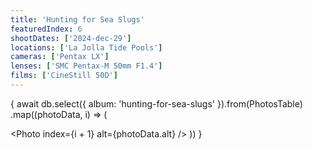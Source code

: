 ```yaml
---
title: 'Hunting for Sea Slugs'
featuredIndex: 6
shootDates: ['2024-dec-29']
locations: ['La Jolla Tide Pools']
cameras: ['Pentax LX']
lenses: ['SMC Pentax-M 50mm F1.4']
films: ['CineStill 50D']
---
```



{
await db.select({
album: 'hunting-for-sea-slugs'
}).from(PhotosTable)
.map((photoData, i) => (

<Photo index={i + 1} alt={photoData.alt} />
)) }
